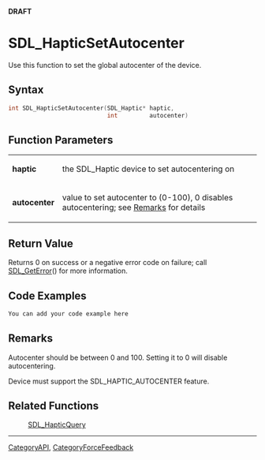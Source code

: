 <span color="red">'''DRAFT'''</span>

= SDL_HapticSetAutocenter =
Use this function to set the global autocenter of the device.


== Syntax ==
<syntaxhighlight lang='c++'>
int SDL_HapticSetAutocenter(SDL_Haptic* haptic,
                            int         autocenter)
</syntaxhighlight>

== Function Parameters ==
{|
|'''haptic'''
|the SDL_Haptic device to set autocentering on
|-
|'''autocenter'''
|value to set autocenter to (0-100), 0 disables autocentering; see [[#Remarks|Remarks]] for details
|}

== Return Value ==
Returns 0 on success or a negative error code on failure; call [[SDL_GetError]]() for more information.

== Code Examples ==
<syntaxhighlight lang='c++'>
You can add your code example here
</syntaxhighlight>

== Remarks ==
Autocenter should be between 0 and 100. Setting it to 0 will disable autocentering. <!-- <span style="color: green;">This is redundant w/ the FP section and could all be contained there (as shown). Should it be removed from here?</span> -->

Device must support the SDL_HAPTIC_AUTOCENTER feature.

== Related Functions ==
:[[SDL_HapticQuery]]

----
[[CategoryAPI]], [[CategoryForceFeedback]]

